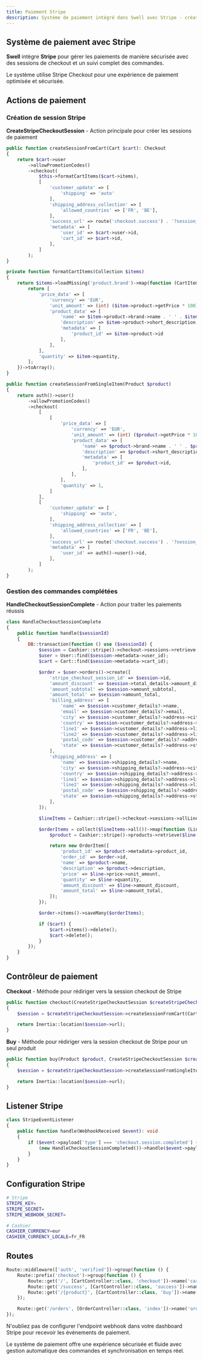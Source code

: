```yaml
---
title: Paiement Stripe
description: Système de paiement intégré dans Swell avec Stripe - création de sessions de checkout et gestion des commandes.
---
```


## Système de paiement avec Stripe

**Swell** intègre **Stripe** pour gérer les paiements de manière sécurisée avec des sessions de checkout et un suivi complet des commandes.

<Callout type="info">
  Le système utilise Stripe Checkout pour une expérience de paiement optimisée et sécurisée.
</Callout>

## Actions de paiement

### Création de session Stripe

**CreateStripeCheckoutSession** - Action principale pour créer les sessions de paiement

```php title="app/Actions/Stripe/CreateStripeCheckoutSession.php"
public function createSessionFromCart(Cart $cart): Checkout
{
    return $cart->user
        ->allowPromotionCodes()
        ->checkout(
            $this->formatCartItems($cart->items),
            [
                'customer_update' => [
                    'shipping' => 'auto'
                ],
                'shipping_address_collection' => [
                    'allowed_countries' => ['FR', 'BE'],
                ],
                'success_url' => route('checkout.success') . '?session_id={CHECKOUT_SESSION_ID}',
                'metadata' => [
                    'user_id' => $cart->user->id,
                    'cart_id' => $cart->id,
                ],
            ]
        );
}

private function formatCartItems(Collection $items)
{
    return $items->loadMissing('product.brand')->map(function (CartItem $item) {
        return [
            'price_data' => [
                'currency' => 'EUR',
                'unit_amount' => (int) ($item->product->getPrice * 100),
                'product_data' => [
                    'name' => $item->product->brand->name . ' ' . $item->product->name,
                    'description' => $item->product->short_description,
                    'metadata' => [
                        'product_id' => $item->product->id
                    ],
                ],
            ],
            'quantity' => $item->quantity,
        ];
    })->toArray();
}

public function createSessionFromSingleItem(Product $product)
{
    return auth()->user()
        ->allowPromotionCodes()
        ->checkout(
            [
                [
                    'price_data' => [
                        'currency' => 'EUR',
                        'unit_amount' => (int) ($product->getPrice * 100),
                        'product_data' => [
                            'name' => $product->brand->name . ' ' . $product->name,
                            'description' => $product->short_description,
                            'metadata' => [
                                'product_id' => $product->id,
                            ],
                        ],
                    ],
                    'quantity' => 1,
                ]
            ],
            [
                'customer_update' => [
                    'shipping' => 'auto',
                ],
                'shipping_address_collection' => [
                    'allowed_countries' => ['FR', 'BE'],
                ],
                'success_url' => route('checkout.success') . '?session_id={CHECKOUT_SESSION_ID}',
                'metadata' => [
                    'user_id' => auth()->user()->id,
                ],
            ]
        );
}
```

### Gestion des commandes complétées

**HandleCheckoutSessionComplete** - Action pour traiter les paiements réussis

```php title="app/Actions/Stripe/HandleCheckoutSessionComplete.php"
class HandleCheckoutSessionComplete
{
    public function handle($sessionId)
    {
        DB::transaction(function () use ($sessionId) {
            $session = Cashier::stripe()->checkout->sessions->retrieve($sessionId);
            $user = User::find($session->metadata->user_id);
            $cart = Cart::find($session->metadata->cart_id);

            $order = $user->orders()->create([
                'stripe_checkout_session_id' => $session->id,
                'amount_discount' => $session->total_details->amount_discount,
                'amount_subtotal' => $session->amount_subtotal,
                'amount_total' => $session->amount_total,
                'billing_address' => [
                    'name' => $session->customer_details?->name,
                    'email' => $session->customer_details?->email,
                    'city' => $session->customer_details?->address->city,
                    'country' => $session->customer_details?->address->country,
                    'line1' => $session->customer_details?->address->line1,
                    'line2' => $session->customer_details?->address->line2,
                    'postal_code' => $session->customer_details?->address->postal_code,
                    'state' => $session->customer_details?->address->state,
                ],
                'shipping_address' => [
                    'name' => $session->shipping_details?->name,
                    'city' => $session->shipping_details?->address->city,
                    'country' => $session->shipping_details?->address->country,
                    'line1' => $session->shipping_details?->address->line1,
                    'line2' => $session->shipping_details?->address->line2,
                    'postal_code' => $session->shipping_details?->address->postal_code,
                    'state' => $session->shipping_details?->address->state,
                ],
            ]);

            $lineItems = Cashier::stripe()->checkout->sessions->allLineItems($session->id);

            $orderItems = collect($lineItems->all())->map(function (LineItem $line) use ($order) {
                $product = Cashier::stripe()->products->retrieve($line->price->product);

                return new OrderItem([
                    'product_id' => $product->metadata->product_id,
                    'order_id' => $order->id,
                    'name' => $product->name,
                    'description' => $product->description,
                    'price' => $line->price->unit_amount,
                    'quantity' => $line->quantity,
                    'amount_discount' => $line->amount_discount,
                    'amount_total' => $line->amount_total,
                ]);
            });

            $order->items()->saveMany($orderItems);

            if ($cart) {
                $cart->items()->delete();
                $cart->delete();
            }
        });
    }
}
```

## Contrôleur de paiement

**Checkout** - Méthode pour rédiriger vers la session checkout de Stripe

```php title="app/Http/Controllers/CartController.php"
public function checkout(CreateStripeCheckoutSession $createStripeCheckoutSession)
{
    $session = $createStripeCheckoutSession->createSessionFromCart(CartFactory::make());

    return Inertia::location($session->url);
}
```

**Buy** - Méthode pour rédiriger vers la session checkout de Stripe pour un seul produit

```php title="app/Http/Controllers/CartController.php"
public function buy(Product $product, CreateStripeCheckoutSession $createStripeCheckoutSession)
{
    $session = $createStripeCheckoutSession->createSessionFromSingleItem($product);

    return Inertia::location($session->url);
}
```

## Listener Stripe

```php title="app/Listeners/StripeEventListener.php"
class StripeEventListener
{
    public function handle(WebhookReceived $event): void
    {
        if ($event->payload['type'] === 'checkout.session.completed') {
            (new HandleCheckoutSessionCompleted())->handle($event->payload['data']['object']['id']);
        }
    }
}
```

## Configuration Stripe

```bash title=".env"
# Stripe
STRIPE_KEY=
STRIPE_SECRET=
STRIPE_WEBHOOK_SECRET=

# Cashier
CASHIER_CURRENCY=eur
CASHIER_CURRENCY_LOCALE=fr_FR
```

## Routes

```php title="routes/web.php"
Route::middleware(['auth', 'verified'])->group(function () {
    Route::prefix('checkout')->group(function () {
        Route::get('/', [CartController::class, 'checkout'])->name('cart.checkout');
        Route::get('/success', [CartController::class, 'success'])->name('checkout.success');
        Route::get('/{product}', [CartController::class, 'buy'])->name('cart.buy');
    });

    Route::get('/orders', [OrderController::class, 'index'])->name('orders.index');
});
```

<Callout type="warning">
    N'oubliez pas de configurer l'endpoint webhook dans votre dashboard Stripe pour recevoir les événements de paiement.
</Callout>

Le système de paiement offre une expérience sécurisée et fluide avec gestion automatique des commandes et synchronisation en temps réel.